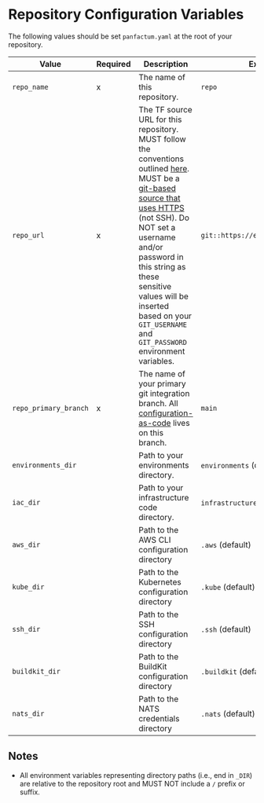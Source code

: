 # Repository Configuration Variables

The following values should be set `panfactum.yaml` at the root of your repository.

| Value                 | Required | Description                                                                                                                                                                                                                                                                                                                                                                                                                                        | Example                            |   |
| --------------------- | -------- | -------------------------------------------------------------------------------------------------------------------------------------------------------------------------------------------------------------------------------------------------------------------------------------------------------------------------------------------------------------------------------------------------------------------------------------------------- | ---------------------------------- | - |
| `repo_name`           | x        | The name of this repository.                                                                                                                                                                                                                                                                                                                                                                                                                       | `repo`                             |   |
| `repo_url`            | x        | The TF source URL for this repository. MUST follow the conventions outlined [here](https://opentofu.org/docs/language/modules/sources). MUST be a [git-based source that uses HTTPS](https://opentofu.org/docs/language/modules/sources/#generic-git-repository) (not SSH). Do NOT set a username and/or password in this string as these sensitive values will be inserted based on your `GIT_USERNAME` and `GIT_PASSWORD` environment variables. | `git::https://example.com/vpc.git` |   |
| `repo_primary_branch` | x        | The name of your primary git integration branch. All [configuration-as-code](/main/concepts/iac#configuration-as-code) lives on this branch.                                                                                                                                                                                                                                                                                                  | `main`                             |   |
| `environments_dir`    |          | Path to your environments directory.                                                                                                                                                                                                                                                                                                                                                                                                               | `environments` (default)           |   |
| `iac_dir`             |          | Path to your infrastructure code directory.                                                                                                                                                                                                                                                                                                                                                                                                        | `infrastructure` (default)         |   |
| `aws_dir`             |          | Path to the AWS CLI configuration directory                                                                                                                                                                                                                                                                                                                                                                                                        | `.aws` (default)                   |   |
| `kube_dir`            |          | Path to the Kubernetes configuration directory                                                                                                                                                                                                                                                                                                                                                                                                     | `.kube` (default)                  |   |
| `ssh_dir`             |          | Path to the SSH configuration directory                                                                                                                                                                                                                                                                                                                                                                                                            | `.ssh` (default)                   |   |
| `buildkit_dir`        |          | Path to the BuildKit configuration directory                                                                                                                                                                                                                                                                                                                                                                                                       | `.buildkit` (default)              |   |
| `nats_dir`            |          | Path to the NATS credentials directory                                                                                                                                                                                                                                                                                                                                                                                                             | `.nats` (default)                  |   |

## Notes

* All environment variables representing directory paths (i.e., end in `_DIR`) are relative to the repository root and
  MUST NOT include a `/` prefix or suffix.
